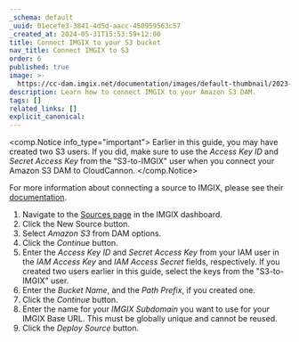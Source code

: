 ```yaml
---
_schema: default
_uuid: 01ecefe3-3841-4d5d-aacc-450959563c57
_created_at: 2024-05-31T15:53:59+12:00
title: Connect IMGIX to your S3 bucket
nav_title: Connect IMGIX to S3
order: 6
published: true
image: >-
  https://cc-dam.imgix.net/documentation/images/default-thumbnail/2023-Q4/CloudCannon-Documentation-Thumbnail.png
description: Learn how to connect IMGIX to your Amazon S3 DAM.
tags: []
related_links: []
explicit_canonical:
---
```

<comp.Notice info_type="important">
  Earlier in this guide, you may have created two S3 users. If you did, make sure to use the *Access Key ID* and *Secret Access Key* from the "S3-to-IMGIX" user when you connect your Amazon S3 DAM to CloudCannon.
</comp.Notice>

For more information about connecting a source to IMGIX, please see their <a href="https://docs.imgix.com/getting-started/setup/creating-sources/amazon-s3" target="_blank" rel="noopener">documentation</a>.

1. Navigate to the <a href="https://dashboard.imgix.com/sources" target="_blank" rel="noopener">Sources page</a> in the IMGIX dashboard.
2. Click the New Source button.
3. Select *Amazon S3* from DAM options.
4. Click the *Continue* button.
5. Enter the *Access Key ID* and *Secret Access Key* from your IAM user in the *IAM Access Key* and *IAM Access Secret* fields, respectively. If you created two users earlier in this guide, select the keys from the "S3-to-IMGIX" user.
6. Enter the *Bucket Name*, and the *Path Prefix*, if you created one.
7. Click the *Continue* button.
8. Enter the name for your *IMGIX Subdomain* you want to use for your IMGIX Base URL. This must be globally unique and cannot be reused.
9. Click the *Deploy Source* button.